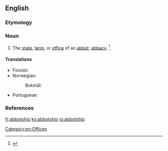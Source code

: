 ==English==

===Etymology===
{{suffix|abbot|ship}}

===Noun===
{{en-noun}}

# The [[state]], [[term]], or [[office]] of an [[abbot]]; [[abbacy]]. {{defdate|First attested around 1350 to 1470.}}<ref>{{reference-book | last =| first = | authorlink =  | coauthors =  | editor =Brown, Lesley  | others =  | title = The Shorter Oxford English Dictionary | origdate =  | origyear = 1933| origmonth =  | url =  | format =  | accessdate =  | accessyear =  | accessmonth =  | edition = 5th | date =  | year =2003| month =  | publisher =Oxford University Press  | location =Oxford, UK | language =  | id =  | doi = | isbn =978-0-19-860575-7 | lccn = | ol = | pages =3| chapter =  | chapterurl =  | quote =}}</ref>

====Translations====
{{trans-top|the state or office of an abbot}}
* Finnish: {{t-|fi|apottius}}
* Norwegian:
*: Bokmål: {{t-|no|abbedverdighet}}
{{trans-mid}}
* Portuguese: {{t-|pt|abbadia}}
{{trans-bottom}}

===References===
<references/>

[[Category:en:Offices]]

[[fr:abbotship]]
[[ko:abbotship]]
[[io:abbotship]]